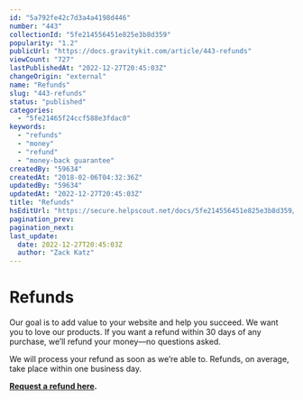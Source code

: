 ```yaml
---
id: "5a792fe42c7d3a4a4198d446"
number: "443"
collectionId: "5fe214556451e825e3b8d359"
popularity: "1.2"
publicUrl: "https://docs.gravitykit.com/article/443-refunds"
viewCount: "727"
lastPublishedAt: "2022-12-27T20:45:03Z"
changeOrigin: "external"
name: "Refunds"
slug: "443-refunds"
status: "published"
categories: 
  - "5fe21465f24ccf588e3fdac0"
keywords: 
  - "refunds"
  - "money"
  - "refund"
  - "money-back guarantee"
createdBy: "59634"
createdAt: "2018-02-06T04:32:36Z"
updatedBy: "59634"
updatedAt: "2022-12-27T20:45:03Z"
title: "Refunds"
hsEditUrl: "https://secure.helpscout.net/docs/5fe214556451e825e3b8d359/article/5a792fe42c7d3a4a4198d446"
pagination_prev: 
pagination_next: 
last_update:
  date: 2022-12-27T20:45:03Z
  author: "Zack Katz"
---
```


# Refunds

Our goal is to add value to your website and help you succeed. We want you to love our products. If you want a refund within 30 days of any purchase, we’ll refund your money—no questions asked.

We will process your refund as soon as we’re able to. Refunds, on average, take place within one business day.

**[Request a refund here](https://www.gravitykit.com/refund-policy/).**[](https://www.gravitykit.com/refund-policy/)